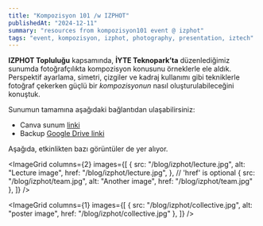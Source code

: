 ```yaml
---
title: "Kompozisyon 101 /w IZPHOT"
publishedAt: "2024-12-11"
summary: "resources from kompozisyon101 event @ izphot"
tags: "event, kompozisyon, izphot, photography, presentation, iztech"
---
```



**IZPHOT Topluluğu** kapsamında, **İYTE Teknopark’ta** düzenlediğimiz sunumda fotoğrafçılıkta kompozisyon konusunu örneklerle ele aldık.
Perspektif ayarlama, simetri, çizgiler ve kadraj kullanımı gibi tekniklerle fotoğraf çekerken güçlü bir _kompozisyonun_ nasıl oluşturulabileceğini konuştuk.

Sunumun tamamına aşağıdaki bağlantıdan ulaşabilirsiniz:

- Canva sunum [linki](https://www.canva.com/design/DAF29LGbV-Q/7p0vGuK773Uy3QK3WkawzQ/edit?utm_content=DAF29LGbV-Q&utm_campaign=designshare&utm_medium=link2&utm_source=chilldude)
- Backup [Google Drive linki](https://drive.google.com/file/d/1Y_1n49wgTgsOAPRhjX-GrCmzZ6Qiw_y5/view?usp=sharing)

Aşağıda, etkinlikten bazı görüntüler de yer alıyor.

<ImageGrid
  columns={2} 
  images={[
    { src: "/blog/izphot/lecture.jpg", alt: "Lecture image", href: "/blog/izphot/lecture.jpg", }, // 'href' is optional
    { src: "/blog/izphot/team.jpg", alt: "Another image", href: "/blog/izphot/team.jpg" },
  ]}
/>

<ImageGrid
  columns={1} 
  images={[
    { src: "/blog/izphot/collective.jpg", alt: "poster image", href: "/blog/izphot/collective.jpg" },
  ]}
/>


